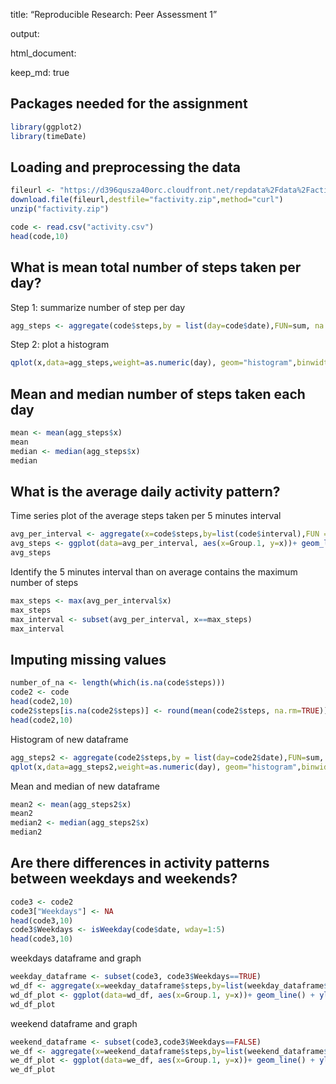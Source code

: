 
title: "Reproducible Research: Peer Assessment 1"

output: 

html_document:

keep_md: true


## Packages needed for the assignment

```r
library(ggplot2)
library(timeDate)
```

## Loading and preprocessing the data
```r
fileurl <- "https://d396qusza40orc.cloudfront.net/repdata%2Fdata%2Factivity.zip"
download.file(fileurl,destfile="factivity.zip",method="curl")
unzip("factivity.zip")

code <- read.csv("activity.csv")
head(code,10)
```

## What is mean total number of steps taken per day?
Step 1: summarize number of step per day
```r
agg_steps <- aggregate(code$steps,by = list(day=code$date),FUN=sum, na.rm=TRUE)

```

Step 2: plot a histogram
```r
qplot(x,data=agg_steps,weight=as.numeric(day), geom="histogram",binwidth=500,ylab = "Frequency used",xlab = "Total steps per day")

```

## Mean and median number of steps taken each day
```r
mean <- mean(agg_steps$x)
mean
median <- median(agg_steps$x)
median
```


## What is the average daily activity pattern?

Time series plot of the average steps taken per 5 minutes interval

```r
avg_per_interval <- aggregate(x=code$steps,by=list(code$interval),FUN = mean, na.rm=TRUE)
avg_steps <- ggplot(data=avg_per_interval, aes(x=Group.1, y=x))+ geom_line() + ylab("avg steps taken") + xlab("5 miutes interval")
avg_steps
```

Identify the 5 minutes interval than on average contains the maximum number of steps

```r
max_steps <- max(avg_per_interval$x)
max_steps
max_interval <- subset(avg_per_interval, x==max_steps)
max_interval
```


## Imputing missing values

```r
number_of_na <- length(which(is.na(code$steps)))
code2 <- code
head(code2,10)
code2$steps[is.na(code2$steps)] <- round(mean(code2$steps, na.rm=TRUE))
head(code2,10)
```

Histogram of new dataframe
```r
agg_steps2 <- aggregate(code2$steps,by = list(day=code2$date),FUN=sum, na.rm=TRUE)
qplot(x,data=agg_steps2,weight=as.numeric(day), geom="histogram",binwidth=500,ylab = "Frequency used",xlab = "Total steps per day")
```
Mean and median of new dataframe
```r
mean2 <- mean(agg_steps2$x)
mean2
median2 <- median(agg_steps2$x)
median2
```

## Are there differences in activity patterns between weekdays and weekends?
```r
code3 <- code2
code3["Weekdays"] <- NA
head(code3,10)
code3$Weekdays <- isWeekday(code$date, wday=1:5)
head(code3,10)
```
weekdays dataframe and graph
```r
weekday_dataframe <- subset(code3, code3$Weekdays==TRUE)
wd_df <- aggregate(x=weekday_dataframe$steps,by=list(weekday_dataframe$interval),FUN = mean, na.rm=TRUE)
wd_df_plot <- ggplot(data=wd_df, aes(x=Group.1, y=x))+ geom_line() + ylab("avg steps taken") + xlab("5 miutes interval")
wd_df_plot
```
weekend dataframe and graph
```r
weekend_dataframe <- subset(code3,code3$Weekdays==FALSE)
we_df <- aggregate(x=weekend_dataframe$steps,by=list(weekend_dataframe$interval),FUN = mean, na.rm=TRUE)
we_df_plot <- ggplot(data=we_df, aes(x=Group.1, y=x))+ geom_line() + ylab("avg steps taken") + xlab("5 miutes interval")
we_df_plot
```
